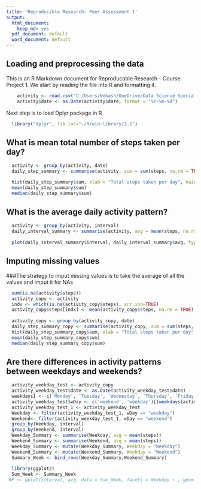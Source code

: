 ```yaml
---
title: 'Reproducible Research: Peer Assessment 1'
output:
  html_document:
    keep_md: yes
  pdf_document: default
  word_document: default
---
```



## Loading and preprocessing the data

This is an R Markdown document for Reproducable Research - Course Project 1. We start by reading the file into R and formatting it.

```r
    activity <- read.csv("C:/Users/Nehash/OneDrive/Data Science Specialization/Reproducable Research/repdata-data-activity/activity.csv")
    activity$date <- as.Date(activity$date, format = "%Y-%m-%d")
```

Next step is to load Dplyr package in R

```r
  library("dplyr", lib.loc="~/R/win-library/3.1")
```

## What is mean total number of steps taken per day?

```r
  activity <- group_by(activity, date)
  daily_step_summary <- summarise(activity, sum = sum(steps, na.rm = TRUE))

  hist(daily_step_summary$sum, xlab = "Total steps taken per day", main = paste("Histogram of" ,  "total number of steps taken each day"))
  mean(daily_step_summary$sum)
  median(daily_step_summary$sum)
```

## What is the average daily activity pattern?

```r
  activity <- group_by(activity, interval)
  daily_interval_summary <- summarise(activity, avg = mean(steps, na.rm = TRUE))
  
  plot(daily_interval_summary$interval, daily_interval_summary$avg, type = "l", xlab = "Interval", ylab = "Average", main = "Time series plot of interval and the average steps taken")
```


## Imputing missing values
###The strategy to imput missing values is to take the average of all the values and imput it for NAs
```r
  sum(is.na(activity$steps))
  activity_copy <- activity
  indx <- which(is.na(activity_copy$steps), arr.ind=TRUE)
  activity_copy$steps[indx] <- mean(activity_copy$steps, na.rm = TRUE)
  
  activity_copy <- group_by(activity_copy, date)
  daily_step_summary_copy <- summarise(activity_copy, sum = sum(steps, na.rm = TRUE))
  hist(daily_step_summary_copy$sum, xlab = "Total steps taken per day", main = paste("Histogram of" ,  "total number of steps taken each day - NA REPLACED"))
  mean(daily_step_summary_copy$sum)
  median(daily_step_summary_copy$sum)
```
## Are there differences in activity patterns between weekdays and weekends?
```r
  
  activity_weekday_test <- activity_copy
  activity_weekday_test$date <- as.Date(activity_weekday_test$date)
  weekdays1 <- c('Monday', 'Tuesday', 'Wednesday', 'Thursday', 'Friday')
  activity_weekday_test$wDay <- c('weekend', 'weekday')[(weekdays(activity_weekday_test$date) %in% weekdays1)+1L]
  activity_weekday_test_1 <- activity_weekday_test
  Weekday <- filter(activity_weekday_test_1, wDay == "weekday")
  Weekend<- filter(activity_weekday_test_1, wDay == "weekend")
  group_by(Weekday, interval)
  group_by(Weekend, interval)
  Weekday_Summary <- summarise(Weekday, avg = mean(steps))
  Weekend_Summary <- summarise(Weekend, avg = mean(steps))
  Weekday_Summary <- mutate(Weekday_Summary, Weekday = "Weekday")
  Weekend_Summary <- mutate(Weekend_Summary, Weekday = "Weekend")
  Summary_Week <- bind_rows(Weekday_Summary,Weekend_Summary)
  
  library(ggplot2)
  Sum_Week <- Summary_Week
 #P <- qplot(interval, avg, data = Sum_Week, facets = Weekday ~., geom = "line", xlab = "Interval", ylab = "Number of steps")
  
  
```
